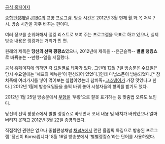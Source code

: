 [http://home.jtbc.co.kr/Plan/PlanMean.aspx?prog_id=PR10010015&menu_id=PM10010026 공식 홈페이지]

[[종합편성채널]] [[JTBC]]의 교양 프로그램. 방송 시간은 2012년 3월 현재 월.화.목 저녁 7시. 방송 시간을 자주 바꾸는 편이다.

여러 정보를 순위화해서 랭킹 리스트로 보여 주는 프로그램을 목표로 하고 있으나, 실제 방송 내용은 랭킹과는 거리가 먼 편.

원래의 제목은 '''당신의 선택 팡팡쇼'''였으나, 2012년에 제목을 --은근슬쩍-- '''별별 랭킹쇼'''로 바꿔놓는 --만행--일을 저질렀다.

공식 홈페이지에 의하면 각 요일별로 테마가 있다. 그런데 12월 7일 방송분은 수요일[* 당시 수요일에는 '셰프의 메뉴판'이 편성되어 있었다.]인데 마법스푼이 방송되었다.[* 참치죽에 여러가지를 넣어 먹어보는 실험이었는데 참치죽+[[고추냉이]]가 가장 맛있다고 한다.] 2012년 1월에 방송요일들을 슬쩍 바꿔 놓아 시청자들의 항의를 받기도 했다.

2012년 1월 25일 방송분에서 [[부항]]을 '부황'으로 잘못 표기하는 등 맞춤법 오류도 보인다.

당신의 선택 팡팡쇼에서 별별 랭킹쇼로 바뀌면서 코너 내용 및 배치가 바뀌었으나 얼마 버티지 못하고 2012년 3월 22일 종영되었다.

직접적인 관련은 없으나 종합편성채널 [[채널A]]에서 런던 올림픽 특집으로 방송된 프로그램 '당신이 Korea입니다' 8월 16일 방송분에서 '별별랭킹쇼'라는 단어를 사용하였다.
